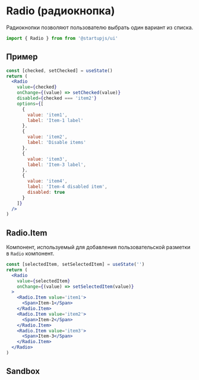 
# Radio (радиокнопка)

Радиокнопки позволяют пользователю выбрать один вариант из списка.

```jsx
import { Radio } from from '@startupjs/ui'
```

## Пример

```jsx example
const [checked, setChecked] = useState()
return (
  <Radio
    value={checked}
    onChange={(value) => setChecked(value)}
    disabled={checked === 'item2'}
    options={[
      {
        value: 'item1',
        label: 'Item-1 label'
      },
      {
        value: 'item2',
        label: 'Disable items'
      },
      {
        value: 'item3',
        label: 'Item-3 label',
      },
      {
        value: 'item4',
        label: 'Item-4 disabled item',
        disabled: true
      }
    ]}
  />
)
```

## Radio.Item

Компонент, используемый для добавления пользовательской разметки в `Radio` компонент.

```jsx example
const [selectedItem, setSelectedItem] = useState('')
return (
  <Radio
    value={selectedItem}
    onChange={(value) => setSelectedItem(value)}
  >
    <Radio.Item value='item1'>
      <Span>Item-1</Span>
    </Radio.Item>
    <Radio.Item value='item2'>
      <Span>Item-2</Span>
    </Radio.Item>
    <Radio.Item value='item3'>
      <Span>Item-3</Span>
    </Radio.Item>
  </Radio>
)
```

## Sandbox

<Sandbox Component={Radio} />
